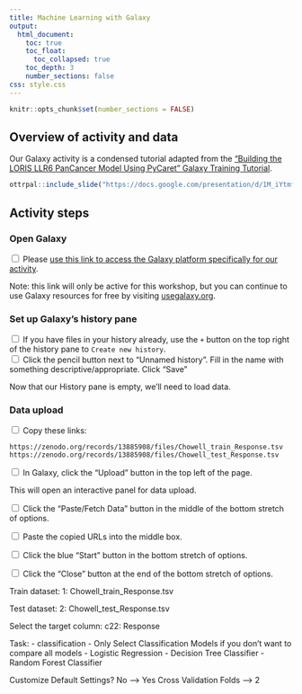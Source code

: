 ```yaml
---
title: Machine Learning with Galaxy
output:
  html_document:
    toc: true
    toc_float:
      toc_collapsed: true
    toc_depth: 3
    number_sections: false
css: style.css
---
```

```r
knitr::opts_chunk$set(number_sections = FALSE)
```

## Overview of activity and data

Our Galaxy activity is a condensed tutorial adapted from the ["Building the LORIS LLR6 PanCancer Model Using PyCaret" Galaxy Training Tutorial](https://training.galaxyproject.org/training-material/topics/statistics/tutorials/loris_model/tutorial.html).

```r
ottrpal::include_slide("https://docs.google.com/presentation/d/1M_iYtmfFGnZVHhbWLr81JWlKVO9mXPTHQefmGIvrHIQ/edit#slide=id.g32af3c023b6_0_0")
```

## Activity steps

### Open Galaxy

<input type="checkbox"> Please [use this link to access the Galaxy platform specifically for our activity](https://usegalaxy.org/join-training/itn-at-moffitt-2025/).<br/>

Note: this link will only be active for this workshop, but you can continue to use Galaxy resources for free by visiting [usegalaxy.org](https://usegalaxy.org/).

### Set up Galaxy's history pane

<input type="checkbox"> If you have files in your history already, use the `+` button on the top right of the history pane to `Create new history`. <br/>
<input type="checkbox"> Click the pencil button next to "Unnamed history". Fill in the name with something descriptive/appropriate. Click "Save"

Now that our History pane is empty, we'll need to load data.

### Data upload

<input type="checkbox"> Copy these links:

```
https://zenodo.org/records/13885908/files/Chowell_train_Response.tsv
https://zenodo.org/records/13885908/files/Chowell_test_Response.tsv
```

<input type="checkbox"> In Galaxy, click the "Upload" button in the top left of the page.

This will open an interactive panel for data upload.

<input type="checkbox"> Click the "Paste/Fetch Data" button in the middle of the bottom stretch of options.

<input type="checkbox"> Paste the copied URLs into the middle box.

<input type="checkbox"> Click the blue "Start" button in the bottom stretch of options.

<input type="checkbox"> Click the "Close" button at the end of the bottom stretch of options.

Train dataset: 1: Chowell_train_Response.tsv

Test dataset: 2: Chowell_test_Response.tsv

Select the target column: c22: Response

Task:
  - classification
  - Only Select Classification Models if you don't want to compare all models
    - Logistic Regression
    - Decision Tree Classifier
    - Random Forest Classifier

Customize Default Settings?
No --> Yes
Cross Validation Folds --> 2

